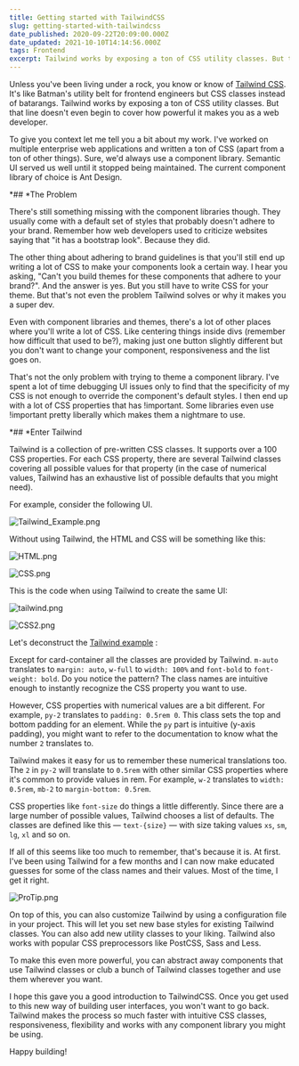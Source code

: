 ```yaml
---
title: Getting started with TailwindCSS
slug: getting-started-with-tailwindcss
date_published: 2020-09-22T20:09:00.000Z
date_updated: 2021-10-10T14:14:56.000Z
tags: Frontend
excerpt: Tailwind works by exposing a ton of CSS utility classes. But that line doesn't even begin to cover how powerful it makes you as a web developer.
---
```


Unless you've been living under a rock, you know or know of [Tailwind CSS](*https://tailwindcss.com/*). It's like Batman's utility belt for frontend engineers but CSS classes instead of batarangs. Tailwind works by exposing a ton of CSS utility classes. But that line doesn't even begin to cover how powerful it makes you as a web developer.

To give you context let me tell you a bit about my work. I've worked on multiple enterprise web applications and written a ton of CSS (apart from a ton of other things). Sure, we'd always use a component library. Semantic UI served us well until it stopped being maintained. The current component library of choice is Ant Design.

*## *The Problem

There's still something missing with the component libraries though. They usually come with a default set of styles that probably doesn't adhere to your brand. Remember how web developers used to criticize websites saying that "it has a bootstrap look". Because they did.

The other thing about adhering to brand guidelines is that you'll still end up writing a lot of CSS to make your components look a certain way. I hear you asking, "Can't you build themes for these components that adhere to your brand?". And the answer is yes. But you still have to write CSS for your theme. But that's not even the problem Tailwind solves or why it makes you a super dev.

Even with component libraries and themes, there's a lot of other places where you'll write a lot of CSS. Like centering things inside divs (remember how difficult that used to be?), making just one button slightly different but you don't want to change your component, responsiveness and the list goes on.

That's not the only problem with trying to theme a component library. I've spent a lot of time debugging UI issues only to find that the specificity of my CSS is not enough to override the component's default styles. I then end up with a lot of CSS properties that has !important. Some libraries even use !important pretty liberally which makes them a nightmare to use.

*## *Enter Tailwind

Tailwind is a collection of pre-written CSS classes. It supports over a 100 CSS properties. For each CSS property, there are several Tailwind classes covering all possible values for that property (in the case of numerical values, Tailwind has an exhaustive list of possible defaults that you might need).

For example, consider the following UI.

![Tailwind_Example.png](https://cdn.hashnode.com/res/hashnode/image/upload/v1600824924047/koH8moUm0.png)

Without using Tailwind, the HTML and CSS will be something like this:

![HTML.png](https://cdn.hashnode.com/res/hashnode/image/upload/v1600824465619/ZN0IgUp1X.png)

![CSS.png](https://cdn.hashnode.com/res/hashnode/image/upload/v1600824481046/z8r7A9vLl.png)

This is the code when using Tailwind to create the same UI:

![tailwind.png](https://cdn.hashnode.com/res/hashnode/image/upload/v1600824520905/n_sd52cQc.png)

![CSS2.png](https://cdn.hashnode.com/res/hashnode/image/upload/v1600824529626/xUh2krfhr.png)

Let's deconstruct the [Tailwind example](*https://codepen.io/ilangorajagopal/pen/BaKGegr*) :

Except for card-container all the classes are provided by Tailwind. `m-auto` translates to `margin: auto`, `w-full` to `width: 100%` and `font-bold` to `font-weight: bold`. Do you notice the pattern? The class names are intuitive enough to instantly recognize the CSS property you want to use.

However, CSS properties with numerical values are a bit different. For example, `py-2` translates to `padding: 0.5rem 0`. This class sets the top and bottom padding for an element. While the `py` part is intuitive (y-axis padding), you might want to refer to the documentation to know what the number `2` translates to.

Tailwind makes it easy for us to remember these numerical translations too. The `2` in `py-2` will translate to `0.5rem` with other similar CSS properties where it's common to provide values in rem. For example, `w-2` translates to `width: 0.5rem`, `mb-2` to `margin-bottom: 0.5rem`.

CSS properties like `font-size` do things a little differently. Since there are a large number of possible values, Tailwind chooses a list of defaults. The classes are defined like this — `text-{size}` — with size taking values `xs`, `sm`, `lg`, `xl` and so on.

If all of this seems like too much to remember, that's because it is. At first. I've been using Tailwind for a few months and I can now make educated guesses for some of the class names and their values. Most of the time, I get it right.

![ProTip.png](https://cdn.hashnode.com/res/hashnode/image/upload/v1600824576695/mU9Koa6u2.png)

On top of this, you can also customize Tailwind by using a configuration file in your project. This will let you set new base styles for existing Tailwind classes. You can also add new utility classes to your liking. Tailwind also works with popular CSS preprocessors like PostCSS, Sass and Less.

To make this even more powerful, you can abstract away components that use Tailwind classes or club a bunch of Tailwind classes together and use them wherever you want.

I hope this gave you a good introduction to TailwindCSS. Once you get used to this new way of building user interfaces, you won't want to go back. Tailwind makes the process so much faster with intuitive CSS classes, responsiveness, flexibility and works with any component library you might be using.

Happy building!
